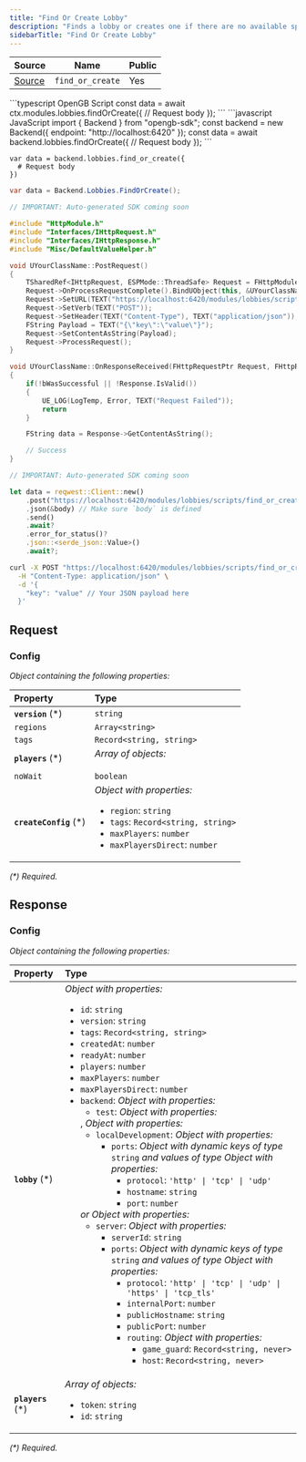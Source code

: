 ```yaml
---
title: "Find Or Create Lobby"
description: "Finds a lobby or creates one if there are no available spots for players."
sidebarTitle: "Find Or Create Lobby"
---
```


| Source                                                                                                      | Name       | Public     |
| ----------------------------------------------------------------------------------------------------------- | ---------- | ---------- |
| [Source](https://github.com/rivet-gg/opengb-modules/tree/main/modules/lobbies/scripts/find_or_create.ts) | `find_or_create` | Yes |

<RequestExample>
```typescript OpenGB Script
const data = await ctx.modules.lobbies.findOrCreate({
  // Request body
});
```
```javascript JavaScript
import { Backend } from "opengb-sdk";
const backend = new Backend({ endpoint: "http://localhost:6420" });
const data = await backend.lobbies.findOrCreate({
  // Request body
});
```

```gdscript Godot
var data = backend.lobbies.find_or_create({
  # Request body
})
```

```csharp Unity
var data = Backend.Lobbies.FindOrCreate();
```

```cpp Unreal Engine
// IMPORTANT: Auto-generated SDK coming soon

#include "HttpModule.h"
#include "Interfaces/IHttpRequest.h"
#include "Interfaces/IHttpResponse.h"
#include "Misc/DefaultValueHelper.h"

void UYourClassName::PostRequest()
{
    TSharedRef<IHttpRequest, ESPMode::ThreadSafe> Request = FHttpModule::Get().CreateRequest();
    Request->OnProcessRequestComplete().BindUObject(this, &UYourClassName::OnResponseReceived);
    Request->SetURL(TEXT("https://localhost:6420/modules/lobbies/scripts/find_or_create/call"));
    Request->SetVerb(TEXT("POST"));
    Request->SetHeader(TEXT("Content-Type"), TEXT("application/json"));
    FString Payload = TEXT("{\"key\":\"value\"}");
    Request->SetContentAsString(Payload);
    Request->ProcessRequest();
}

void UYourClassName::OnResponseReceived(FHttpRequestPtr Request, FHttpResponsePtr Response, bool bWasSuccessful)
{
    if(!bWasSuccessful || !Response.IsValid())
    {
        UE_LOG(LogTemp, Error, TEXT("Request Failed"));
        return
    }

    FString data = Response->GetContentAsString();

    // Success
}
```

```rust Rust
// IMPORTANT: Auto-generated SDK coming soon

let data = reqwest::Client::new()
    .post("https://localhost:6420/modules/lobbies/scripts/find_or_create/call")
    .json(&body) // Make sure `body` is defined
    .send()
    .await?
    .error_for_status()?
    .json::<serde_json::Value>()
    .await?;
```

```bash curl
curl -X POST "https://localhost:6420/modules/lobbies/scripts/find_or_create/call" \
  -H "Content-Type: application/json" \
  -d '{
    "key": "value" // Your JSON payload here
  }'
```

</RequestExample>

## Request



### Config

_Object containing the following properties:_

| Property                | Type                                                                                                                                                                       |
| :---------------------- | :------------------------------------------------------------------------------------------------------------------------------------------------------------------------- |
| **`version`** (\*)      | `string`                                                                                                                                                                   |
| `regions`               | `Array<string>`                                                                                                                                                            |
| `tags`                  | `Record<string, string>`                                                                                                                                                   |
| **`players`** (\*)      | _Array of objects:_<br /><ul></ul>                                                                                                                                         |
| `noWait`                | `boolean`                                                                                                                                                                  |
| **`createConfig`** (\*) | _Object with properties:_<ul><li>`region`: `string`</li><li>`tags`: `Record<string, string>`</li><li>`maxPlayers`: `number`</li><li>`maxPlayersDirect`: `number`</li></ul> |

_(\*) Required._


## Response



### Config

_Object containing the following properties:_

| Property           | Type                                                                                                                                                                                                                                                                                                                                                                                                                                                                                                                                                                                                                                                                                                                                                                                                                                                                                                                                                                                                                                                                                                                                                                                                                                                                                                |
| :----------------- | :-------------------------------------------------------------------------------------------------------------------------------------------------------------------------------------------------------------------------------------------------------------------------------------------------------------------------------------------------------------------------------------------------------------------------------------------------------------------------------------------------------------------------------------------------------------------------------------------------------------------------------------------------------------------------------------------------------------------------------------------------------------------------------------------------------------------------------------------------------------------------------------------------------------------------------------------------------------------------------------------------------------------------------------------------------------------------------------------------------------------------------------------------------------------------------------------------------------------------------------------------------------------------------------------------- |
| **`lobby`** (\*)   | _Object with properties:_<ul><li>`id`: `string`</li><li>`version`: `string`</li><li>`tags`: `Record<string, string>`</li><li>`createdAt`: `number`</li><li>`readyAt`: `number`</li><li>`players`: `number`</li><li>`maxPlayers`: `number`</li><li>`maxPlayersDirect`: `number`</li><li>`backend`: _Object with properties:_<ul><li>`test`: _Object with properties:_<ul></ul></li></ul>, _Object with properties:_<ul><li>`localDevelopment`: _Object with properties:_<ul><li>`ports`: _Object with dynamic keys of type_ `string` _and values of type_ _Object with properties:_<ul><li>`protocol`: `'http' \| 'tcp' \| 'udp'`</li><li>`hostname`: `string`</li><li>`port`: `number`</li></ul></li></ul></li></ul> _or_ _Object with properties:_<ul><li>`server`: _Object with properties:_<ul><li>`serverId`: `string`</li><li>`ports`: _Object with dynamic keys of type_ `string` _and values of type_ _Object with properties:_<ul><li>`protocol`: `'http' \| 'tcp' \| 'udp' \| 'https' \| 'tcp_tls'`</li><li>`internalPort`: `number`</li><li>`publicHostname`: `string`</li><li>`publicPort`: `number`</li><li>`routing`: _Object with properties:_<ul><li>`game_guard`: `Record<string, never>`</li><li>`host`: `Record<string, never>`</li></ul></li></ul></li></ul></li></ul></li></ul> |
| **`players`** (\*) | _Array of objects:_<br /><ul><li>`token`: `string`</li><li>`id`: `string`</li></ul>                                                                                                                                                                                                                                                                                                                                                                                                                                                                                                                                                                                                                                                                                                                                                                                                                                                                                                                                                                                                                                                                                                                                                                                                                 |

_(\*) Required._

